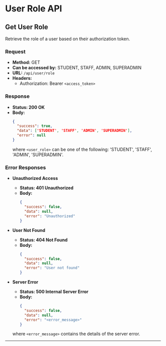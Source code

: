 # User Role API

## Get User Role

Retrieve the role of a user based on their authorization token.

### Request

- **Method:** GET
- **Can be accessed by:** STUDENT, STAFF, ADMIN, SUPERADMIN
- **URL:** `/api/user/role`
- **Headers:**
  - Authorization: Bearer `<access_token>`

### Response

- **Status: 200 OK**
- **Body:**
  ```json
  {
    "success": true,
    "data": ['STUDENT', 'STAFF', 'ADMIN', 'SUPERADMIN'],
    "error": null
  }
  ```
  where `<user_role>` can be one of the following: 'STUDENT', 'STAFF', 'ADMIN', 'SUPERADMIN'.

### Error Responses

- **Unauthorized Access**
  - **Status: 401 Unauthorized**
  - **Body:**
    ```json
    {
      "success": false,
      "data": null,
      "error": "Unauthorized"
    }
    ```

- **User Not Found**
  - **Status: 404 Not Found**
  - **Body:**
    ```json
    {
      "success": false,
      "data": null,
      "error": "User not found"
    }
    ```

- **Server Error**
  - **Status: 500 Internal Server Error**
  - **Body:**
    ```json
    {
      "success": false,
      "data": null,
      "error": "<error_message>"
    }
    ``` 
  where `<error_message>` contains the details of the server error.

---